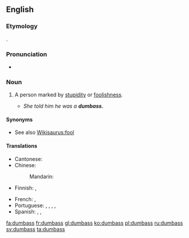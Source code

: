 ==English==

===Etymology===
{{compound|dumb|ass}}.

===Pronunciation===
* {{IPA|/ˈdʌm.æs/}}

===Noun===
{{en-noun|es}}

# {{US|vulgar|slang}} A person marked by [[stupidity]] or [[foolishness]].
#* ''She told him he was a '''dumbass.'''''

====Synonyms====
* See also [[Wikisaurus:fool]]

====Translations====
{{trans-top|person marked by stupidity or foolishness}}
* Cantonese: {{tø|yue|傻仔|sc=Hani}}
* Chinese:
*: Mandarin: {{t|zh|蠢才|sc=Hani}}
* Finnish: {{t+|fi|tollo}}, {{t+|fi|tyhmä}}
{{trans-mid}}
* French: {{t+|fr|andouille|f}}, {{t+|fr|enclume|f}}
* Portuguese: {{t|pt|torpe}}, {{t|pt|tonto|m}}, {{t|pt|burro|m}}, {{t|pt|asno|m}}, {{t|pt|mula|f}}
* Spanish: {{t+|es|torpe|m}}, {{t-|es|tontón|m}}, {{t+|es|tarado|m}}
{{trans-bottom}}

[[fa:dumbass]]
[[fr:dumbass]]
[[gl:dumbass]]
[[ko:dumbass]]
[[pl:dumbass]]
[[ru:dumbass]]
[[sv:dumbass]]
[[ta:dumbass]]